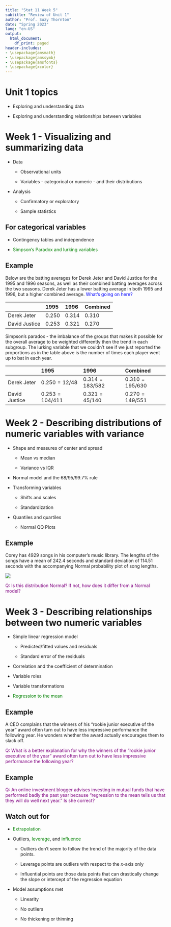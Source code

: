 ```yaml
---
title: "Stat 11 Week 5"
subtitle: "Review of Unit 1" 
author: "Prof. Suzy Thornton"
date: "Spring 2023"
lang: "en-US"
output:
  html_document:
    df_print: paged
header-includes:
- \usepackage{amsmath}
- \usepackage{amssymb}
- \usepackage{amsfonts}
- \usepackage{xcolor}
---
```


# Unit 1 topics 

* Exploring and understanding data

* Exploring and understanding relationships between variables


# Week 1 - Visualizing and summarizing data 

* Data 

  * Observational units 

  * Variables - categorical or numeric - and their distributions 

* Analysis 

  * Confirmatory or exploratory 

  * Sample statistics 
  
## For categorical variables 

* Contingency tables and independence 

* <span style="color:green">Simpson's Paradox and lurking variables</span> 

## Example 

Below are the batting averages for Derek Jeter and David Justice for the 1995 and 1996 seasons, as well as their combined batting averages across the two seasons. Derek Jeter has a lower batting average in both 1995 and 1996, but a higher combined average. <span style="color:blue">What’s going on here?</span>


|  | 1995 | 1996 | Combined | 
|:--- |:--- |:--- |:--- |
| Derek Jeter | $0.250$ | $0.314$ | $0.310$ | 
| David Justice | $0.253$ | $0.321$ | $0.270$ | 


Simpson’s paradox - the imbalance of the groups that makes it possible for the overall average to be weighted differently then the trend in each subgroup. The lurking variable that we couldn't see if we just reported the proportions as in the table above is the number of times each player went up to bat in each year.


|  | 1995 | 1996 | Combined | 
|:--- |:--- |:--- |:--- |
| Derek Jeter | $0.250 = 12/48$ | $0.314=183/582$ | $0.310 = 195/630$ | 
| David Justice | $0.253=104/411$ | $0.321=45/140$ | $0.270=149/551$ | 



# Week 2 - Describing distributions of numeric variables with variance 


* Shape and measures of center and spread 

  * Mean vs median 
  
  * Variance vs IQR 

* Normal model and the 68/95/99.7% rule 

* Transforming variables 

  * Shifts and scales 
  
  * Standardization 

* Quantiles and quartiles  

  * Normal QQ Plots 

## Example 

Corey has 4929 songs in his computer's music library. The lengths of the songs have a mean of 242.4 seconds and standard deviation of 114.51 seconds with the accompanying Normal probability plot of song lengths.

![](./images/wk5-qqplot.png)

<span style="color:purple">Q: Is this distribution Normal? If not, how does it differ from a Normal model?</span>


# Week 3 - Describing relationships between two numeric variables 

* Simple linear regression model 

  * Predicted/fitted values and residuals 

  * Standard error of the residuals 

* Correlation and the coefficient of determination 

* Variable roles 

* Variable transformations

* <span style="color:green">Regression to the mean</span> 

## Example 

A CEO complains that the winners of his "rookie junior executive of the year" award often turn out to have less impressive performance the following year. He wonders whether the award actually encourages them to slack off. 

<span style="color:purple">Q: What is a better explanation for why the winners of the "rookie junior executive of the year" award often turn out to have less impressive performance the following year?</span>


## Example 

<span style="color:purple">Q: An online investment blogger advises investing in mutual funds that have performed badly the past year because "regression to the mean tells us that they will do well next year." Is she correct?</span> 



## Watch out for 

* <span style="color:green"><span style="color:green">Extrapolation</span> 

* Outliers, <span style="color:green">leverage</span>, and <span style="color:green">influence</span> 

  * Outliers don't seem to follow the trend of the majority of the data points. 
  
  * Leverage points are outliers with respect to the $x$-axis only  
  
  * Influential points are those data points that can drastically change the slope or intercept of the regression equation 

* Model assumptions met  

  * Linearity 
  
  * No outliers 
  
  * No thickening or thinning 


